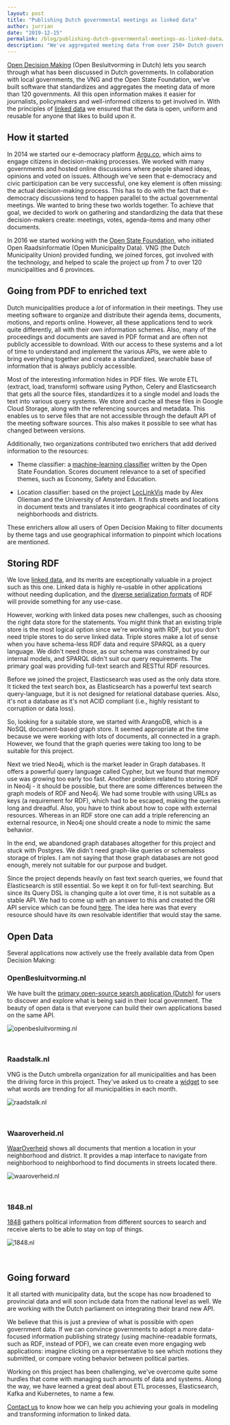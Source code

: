```yaml
---
layout: post
title: "Publishing Dutch governmental meetings as linked data"
author: jurrian
date: "2019-12-15"
permalink: /blog/publishing-dutch-governmental-meetings-as-linked-data/
description: "We've aggregated meeting data from over 250+ Dutch governmental organisations and are now publishing it as linked data."
---
```


[Open Decision Making](https://openbesluitvorming.nl) (Open Besluitvorming in Dutch) lets you search through what has been discussed in Dutch governments.
In collaboration with local governments, the VNG and the Open State Foundation, we've built software that standardizes and aggregates the meeting data of more than 120 governments.
All this open information makes it easier for journalists, policymakers and well-informed citizens to get involved in.
With the principles of [linked data](/blog/what-is-linked-data/) we ensured that the data is open, uniform and reusable for anyone that likes to build upon it.

## How it started

In 2014 we started our e-democracy platform [Argu.co](https://argu.co), which aims to engage citizens in decision-making processes.
We worked with many governments and hosted online discussions where people shared ideas, opinions and voted on issues.
Although we've seen that e-democracy and civic participation can be very successful, one key element is often missing: the actual decision-making process.
This has to do with the fact that e-democracy discussions tend to happen parallel to the actual governmental meetings.
We wanted to bring these two worlds together.
To achieve that goal, we decided to work on gathering and standardizing the data that these decision-makers create: meetings, votes, agenda-items and many other documents.

In 2016 we started working with the [Open State Foundation](https://openstate.eu/), who initiated Open Raadsinformatie (Open Municipality Data).
VNG (the Dutch Municipality Union) provided funding, we joined forces, got involved with the technology, and helped to scale the project up from 7 to over 120 municipalities and 6 provinces.

## Going from PDF to enriched text

Dutch municipalities produce a *lot* of information in their meetings.
They use meeting software to organize and distribute their agenda items, documents, motions, and reports online.
However, all these applications tend to work quite differently, all with their own information schemes.
Also, many of the proceedings and documents are saved in PDF format and are often not publicly accessible to download.
With our access to these systems and a lot of time to understand and implement the various APIs, we were able to bring everything together and create a standardized, searchable base of information that is always publicly accessible.

Most of the interesting information hides in PDF files.
We wrote ETL (extract, load, transform) software using Python, Celery and Elasticsearch that gets all the source files, standardizes it to a single model and loads the text into various query systems.
We store and cache all these files in Google Cloud Storage, along with the referencing sources and metadata.
This enables us to serve files that are not accessible through the default API of the meeting software sources.
This also makes it possible to see what has changed between versions.

Additionally, two organizations contributed two enrichers that add derived information to the resources:

- Theme classifier: a [machine-learning classifier](https://github.com/openstate/ori-theme-classifier) written by the Open State Foundation.
Scores document relevance to a set of specified themes, such as Economy, Safety and Education.

- Location classifier: based on the project [LocLinkVis](https://bitbucket.org/aolieman/loclinkvis/) made by Alex Olieman and the University of Amsterdam.
It finds streets and locations in document texts and translates it into geographical coordinates of city neighborhoods and districts.

These enrichers allow all users of Open Decision Making to filter documents by theme tags and use geographical information to pinpoint which locations are mentioned.

## Storing RDF

We love [linked data](what-is-linked-data/), and its merits are exceptionally valuable in a project such as this one.
Linked data is highly re-usable in other applications without needing duplication, and the [diverse serialization formats](/blog/rdf-serialization-formats/) of RDF will provide something for any use-case.

However, working with linked data poses new challenges, such as choosing the right data store for the statements.
You might think that an existing triple store is the most logical option since we're working with RDF, but you don't need triple stores to do serve linked data.
Triple stores make a lot of sense when you have schema-less RDF data and require SPARQL as a query language.
We didn't need those, as our schema was constrained by our internal models, and SPARQL didn't suit our query requirements.
The primary goal was providing full-text search and RESTful RDF resources.

Before we joined the project, Elasticsearch was used as the only data store.
It ticked the text search box, as Elasticsearch has a powerful text search query-language, but it is not designed for relational database queries.
Also, it's not a database as it's not ACID compliant (i.e., highly resistant to corruption or data loss).

So, looking for a suitable store, we started with ArangoDB, which is a NoSQL document-based graph store.
It seemed appropriate at the time because we were working with lots of documents, all connected in a graph.
However, we found that the graph queries were taking too long to be suitable for this project.

Next we tried Neo4j, which is the market leader in Graph databases.
It offers a powerful query language called Cypher, but we found that memory use was growing too early too fast.
Another problem related to storing RDF in Neo4j - it should be possible, but there are some differences between the graph models of RDF and Neo4j.
We had some trouble with using URLs as keys (a requirement for RDF), which had to be escaped, making the queries long and dreadful.
Also, you have to think about how to cope with external resources.
Whereas in an RDF store one can add a triple referencing an external resource, in Neo4j one should create a node to mimic the same behavior.

In the end, we abandoned graph databases altogether for this project and stuck with Postgres.
We didn't need graph-like queries or schemaless storage of triples.
I am not saying that those graph databases are not good enough, merely not suitable for our purpose and budget.

Since the project depends heavily on fast text search queries, we found that Elasticsearch is still essential.
So we kept it on for full-text searching.
But since its Query DSL is changing quite a lot over time, it is not suitable as a stable API.
We had to come up with an answer to this and created the ORI API service which can be found [here](https://id.openraadsinformatie.nl/).
The idea here was that every resource should have its own resolvable identifier that would stay the same.

## Open Data

Several applications now actively use the freely available data from Open Decision Making:

### OpenBesluitvorming.nl

We have built the [primary open-source search application (Dutch)](https://openbesluitvorming.nl) for users to discover and explore what is being said in their local government.
The beauty of open data is that everyone can build their own applications based on the same API.

![openbesluitvorming.nl](/images/posts/ori/zoek-openraadsinformatie.jpg "openbesluitvorming.nl")

&nbsp;

### Raadstalk.nl

VNG is the Dutch umbrella organization for all municipalities and has been the driving force in this project.
They've asked us to create a [widget](https://raadstalk.nl) to see what words are trending for all municipalities in each month.

![raadstalk.nl](/images/posts/ori/raadstalk.jpg "Raadstalk.nl")

&nbsp;

### Waaroverheid.nl

[WaarOverheid](https://waaroverheid.nl) shows all documents that mention a location in your neighborhood and district.
It provides a map interface to navigate from neighborhood to neighborhood to find documents in streets located there.

![waaroverheid.nl](/images/posts/ori/waaroverheid.jpg "Waaroverheid.nl")

&nbsp;

### 1848.nl

[1848](https://1848.nl) gathers political information from different sources to search and receive alerts to be able to stay on top of things.

![1848.nl](/images/posts/ori/1848.jpg "1848.nl")

&nbsp;

## Going forward

It all started with municipality data, but the scope has now broadened to provincial data and will soon include data from the national level as well.
We are working with the Dutch parliament on integrating their brand new API.

We believe that this is just a preview of what is possible with open government data.
If we can convince governments to adopt a more data-focused information publishing strategy (using machine-readable formats, such as RDF, instead of PDF), we can create even more engaging web applications: imagine clicking on a representative to see which motions they submitted, or compare voting behavior between political parties.

Working on this project has been challenging, we've overcome quite some hurdles that come with managing such amounts of data and systems.
Along the way, we have learned a great deal about ETL processes, Elasticsearch, Kafka and Kubernetes, to name a few.

[Contact us](/contact) to know how we can help you achieving your goals in modeling and transforming information to linked data.
